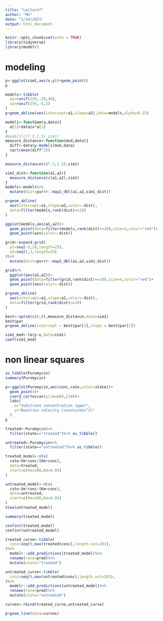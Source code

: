 ```yaml
---
title: "Lecture7"
author: "Me"
date: "2/24/2021"
output: html_document
---
```


```r
knitr::opts_chunk$set(echo = TRUE)
library(tidyverse)
library(modelr)
```

# modeling
```r
p<-ggplot(sim1,aes(x,y))+geom_point()
p
```
```r
models<-tibble(
  a1=runif(250,-20,40),
  a2=runif(250,-5,5)
)
p+geom_abline(aes(intercept=a1,slope=a2),data=models,alpha=0.25)
```
```r
model1<-function(a,data){
  a[1]+data$x*a[2]
}
#model1(c(7.5,1.5),sim1)
measure_distance<-function(mod,data){
  diff<-data$y-model1(mod,data)
  sqrt(mean(diff^2))
}

measure_distance(c(7.5,1.5),sim1)
```
```r
sim1_dist<-function(a1,a2){
  measure_distance(c(a1,a2),sim1)
}
models<-models%>%
  mutate(dist=purrr::map2_dbl(a1,a2,sim1_dist))
```

```r
p+geom_abline(
  aes(intercept=a1,slope=a2,color=-dist),
  data=filter(models,rank(dist)<=10)
)
```
```r
ggplot(models,aes(a1,a2))+
  geom_point(data=filter(models,rank(dist)<=10),size=4,color="red")+
  geom_point(aes(color=-dist))

```
```r
grid<-expand.grid(
  a1=seq(-5,20,length=25),
  a2=seq(1,3,length=25)
)%>%
  mutate(dist=purrr::map2_dbl(a1,a2,sim1_dist))

grid%>%
  ggplot(aes(a1,a2))+
  geom_point(data=filter(grid,rank(dist)<=10),size=4,color="red")+
  geom_point(aes(color=-dist))

```
```r
p+geom_abline(
  aes(intercept=a1,slope=a2,color=-dist),
  data=filter(grid,rank(dist)<=10)
)

```

```r
best<-optim(c(0,0),measure_distance,data=sim1)
best$par
p+geom_abline(intercept = best$par[1],slope = best$par[2])
```
```r
sim1_mod<-lm(y~x,data=sim1)
coef(sim1_mod)
```

# non linear squares
```r
as_tibble(Puromycin)
summary(Puromycin)

```
```r
p<-ggplot(Puromycin,aes(conc,rate,color=state))+
  geom_point()+
  coord_cartesian(ylim=c(0,210))+
  labs(
    x="Substrate concentration (ppm)",
    y="Reaction velocity (counts/min^2)"
  )
p
```
```r
treated<-Puromycin%>%
  filter(state=="treated")%>% as_tibble()

untreated<-Puromycin%>%
  filter(state=="untreated")%>% as_tibble()

treated_model<-nls(
  rate~Vm*conc/(Km+conc),
  data=treated,
  start=c(Vm=200,Km=0.05)
)

untreated_model<-nls(
  rate~Vm*conc/(Km+conc),
  data=untreated,
  start=c(Vm=100,Km=0.05)
)
View(untreated_model)
```

```r
summary(treated_model)
```
```r
confint(treated_model)
confint(untreated_model)
```

```r
treated_curve<-tibble(
  conc=seq(0,max(treated$conc),length.out=201),
)%>%
  modelr::add_predictions(treated_model)%>%
  rename(rate=pred)%>%
  mutate(state="treated")

untreated_curve<-tibble(
  conc=seq(0,max(untreated$conc),length.out=201),
)%>%
  modelr::add_predictions(untreated_model)%>%
  rename(rate=pred)%>%
  mutate(state="untreated")

curves<-rbind(treated_curve,untreated_curve)
```


```r
p+geom_line(data=curves)
```























